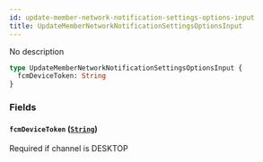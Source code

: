 ```yaml
---
id: update-member-network-notification-settings-options-input
title: UpdateMemberNetworkNotificationSettingsOptionsInput
---
```


No description

```graphql
type UpdateMemberNetworkNotificationSettingsOptionsInput {
  fcmDeviceToken: String
}
```

### Fields

#### `fcmDeviceToken` ([`String`](/docs/graphql/scalars/string))

Required if channel is DESKTOP
